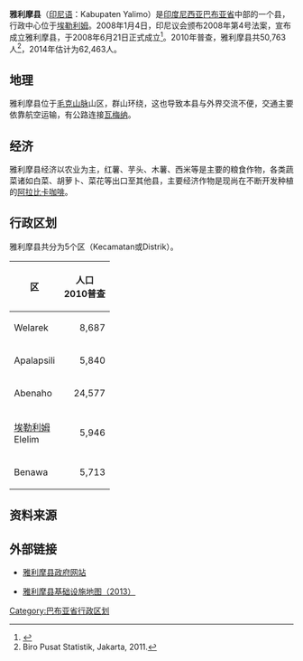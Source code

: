 {{Citation style|time=2017-02-26T00:59:04+00:00}}
{{Infobox settlement
| name = 雅利摩<br>Yalimo
| settlement_type = 县<br>Kabupaten
| image_seal             = Lambang Kabupaten Yalimo.png
|subdivision_type       = 國家
|subdivision_name       = {{IDN}}
|subdivision_type1      = 省份
|subdivision_name1      = [[巴布亚省|巴布亚省]]
|subdivision_type2      = 行政中心
|subdivision_name2      = [[埃勒利姆|埃勒利姆]]
| nickname = 
| capital = 
|government_type        = 
|leader_title           = 摄政
|leader_name            = Er Dabi
|leader_title1          = 副摄政
|leader_name1           = Arkilas Asso
|leader_title2          =
|leader_name2           =
|leader_title3          =
|leader_name3           = 
|established_title      =  <!-- Settled -->
|established_date       = 
|established_title2     =  <!-- Incorporated (town) -->
|established_date2      = 
|established_title3     =  <!-- Incorporated (city) -->
|established_date3      = 
|area_magnitude         = 
|area_total_km2             = 	1,253 
|area_total_sq_mi        = 
|area_land_km2              = 
|area_land_sq_mi         = 
|area_water_km2             = 
|area_water_sq_mi        = 
|area_water_percent     = 
|area_urban_km2             = 
|area_urban_sq_mi        = 
|area_metro_km2             = 
|area_metro_sq_mi        = 
|population_as_of       = 2014年
|population_note        = 
|population_total       = 62,463
|population_density_km2     = auto
|population_density_sq_mi = 
|population_metro       =
|population_density_metro_km2 =
|population_density_metro_sq_mi =
|population_urban       = 
|population_density_urban_km2 =
|population_density_urban_mi2 =
|timezone               = 印尼东部时区
|utc_offset             = +09:00
|timezone_DST           = 
|utc_offset_DST         = 
|latd= |latm= |lats= |latNS=
|longd= |longm= |longs= |longEW=
|elevation_m              = 
|elevation_ft           = 
|postal_code_type       =  <!-- enter ZIP code, Postcode, Post code, Postal code... -->
|postal_code            =
|area_code              = 
|website                = http://www.yalimokab.go.id/
|footnotes              = 
}}

'''雅利摩县'''（[[印尼语|印尼语]]：Kabupaten Yalimo）是[[印度尼西亚|印度尼西亚]][[巴布亚省|巴布亚省]]中部的一个县，行政中心位于[[埃勒利姆|埃勒利姆]]。2008年1月4日，印尼议会颁布2008年第4号法案，宣布成立雅利摩县，于2008年6月21日正式成立<ref>{{cite web|url=http://www.yalimokab.go.id/visi/|title=Visi dan Misi - YALIMOKAB|publisher=}}</ref>。2010年普查，雅利摩县共50,763人<ref>Biro Pusat Statistik, Jakarta, 2011.</ref>，2014年估计为62,463人。

==地理==

雅利摩县位于[[毛克山脉|毛克山脉]]山区，群山环绕，这也导致本县与外界交流不便，交通主要依靠航空运输，有公路连接[[瓦梅纳|瓦梅纳]]。

==经济==

雅利摩县经济以农业为主，红薯、芋头、木薯、西米等是主要的粮食作物，各类蔬菜诸如白菜、胡萝卜、菜花等出口至其他县，主要经济作物是现尚在不断开发种植的[[小果咖啡|阿拉比卡咖啡]]。

==行政区划==

雅利摩县共分为5个区（Kecamatan或Distrik）。

{| class="wikitable"
|-
! 区 !! 人口<br>2010普查
|-
| Welarek ||align="right"| 8,687
|-
| Apalapsili ||align="right"| 5,840
|-
| Abenaho || align="right"| 24,577
|-
| [[埃勒利姆|埃勒利姆]]<br>Elelim || align="right"| 5,946
|-
| Benawa ||align="right"| 5,713
|}

==资料来源==

<references />

==外部链接==

* [http://www.yalimokab.go.id/ 雅利摩县政府网站]

* [http://loketpeta.pu.go.id/peta-infrastruktur-kabupaten-yalimo-2013 雅利摩县基础设施地图（2013）]

{{巴布亚省行政区划}}

[[Category:巴布亚省行政区划|Category:巴布亚省行政区划]]